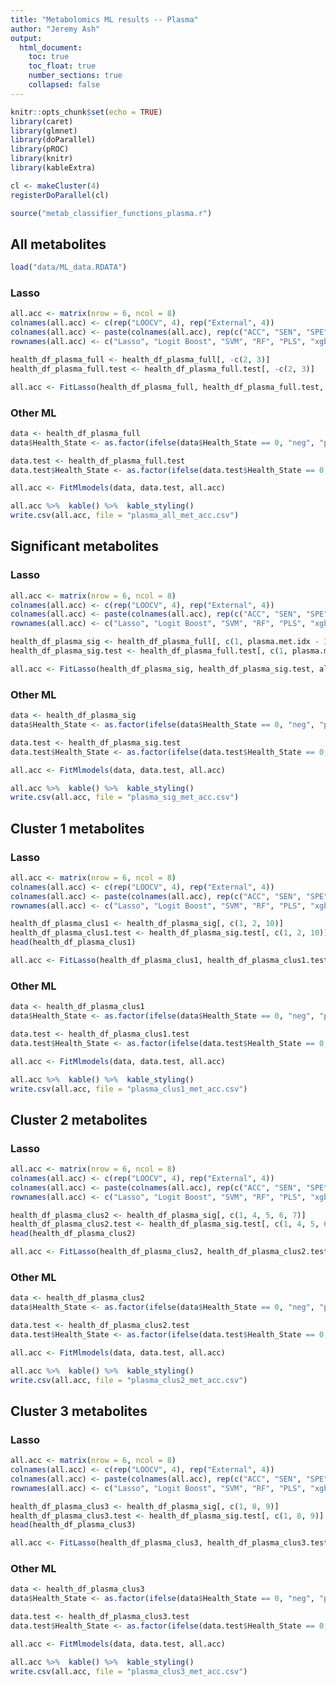 ```yaml
---
title: "Metabolomics ML results -- Plasma"
author: "Jeremy Ash"
output:
  html_document:
    toc: true
    toc_float: true
    number_sections: true
    collapsed: false
---
```


```r
knitr::opts_chunk$set(echo = TRUE)
library(caret)
library(glmnet)
library(doParallel)
library(pROC)
library(knitr)
library(kableExtra)

cl <- makeCluster(4)
registerDoParallel(cl)

source("metab_classifier_functions_plasma.r")
```

## All metabolites

```r
load("data/ML_data.RDATA")
```

### Lasso

```r
all.acc <- matrix(nrow = 6, ncol = 8)
colnames(all.acc) <- c(rep("LOOCV", 4), rep("External", 4))
colnames(all.acc) <- paste(colnames(all.acc), rep(c("ACC", "SEN", "SPE", "AUC"), 2))
rownames(all.acc) <- c("Lasso", "Logit Boost", "SVM", "RF", "PLS", "xgbTree")

health_df_plasma_full <- health_df_plasma_full[, -c(2, 3)]
health_df_plasma_full.test <- health_df_plasma_full.test[, -c(2, 3)]

all.acc <- FitLasso(health_df_plasma_full, health_df_plasma_full.test, all.acc)
```

### Other ML

```r
data <- health_df_plasma_full
data$Health_State <- as.factor(ifelse(data$Health_State == 0, "neg", "pos"))

data.test <- health_df_plasma_full.test
data.test$Health_State <- as.factor(ifelse(data.test$Health_State == 0, "neg", "pos"))
```

```r
all.acc <- FitMlmodels(data, data.test, all.acc)
```

```r
all.acc %>%  kable() %>%  kable_styling()
write.csv(all.acc, file = "plasma_all_met_acc.csv")
```

## Significant metabolites

### Lasso

```r
all.acc <- matrix(nrow = 6, ncol = 8)
colnames(all.acc) <- c(rep("LOOCV", 4), rep("External", 4))
colnames(all.acc) <- paste(colnames(all.acc), rep(c("ACC", "SEN", "SPE", "AUC"), 2))
rownames(all.acc) <- c("Lasso", "Logit Boost", "SVM", "RF", "PLS", "xgbTree")

health_df_plasma_sig <- health_df_plasma_full[, c(1, plasma.met.idx - 3)]
health_df_plasma_sig.test <- health_df_plasma_full.test[, c(1, plasma.met.idx - 3)]

all.acc <- FitLasso(health_df_plasma_sig, health_df_plasma_sig.test, all.acc)
```

### Other ML

```r
data <- health_df_plasma_sig
data$Health_State <- as.factor(ifelse(data$Health_State == 0, "neg", "pos"))

data.test <- health_df_plasma_sig.test
data.test$Health_State <- as.factor(ifelse(data.test$Health_State == 0, "neg", "pos"))
```

```r
all.acc <- FitMlmodels(data, data.test, all.acc)
```

```r
all.acc %>%  kable() %>%  kable_styling()
write.csv(all.acc, file = "plasma_sig_met_acc.csv")
```

## Cluster 1 metabolites

### Lasso

```r
all.acc <- matrix(nrow = 6, ncol = 8)
colnames(all.acc) <- c(rep("LOOCV", 4), rep("External", 4))
colnames(all.acc) <- paste(colnames(all.acc), rep(c("ACC", "SEN", "SPE", "AUC"), 2))
rownames(all.acc) <- c("Lasso", "Logit Boost", "SVM", "RF", "PLS", "xgbTree")

health_df_plasma_clus1 <- health_df_plasma_sig[, c(1, 2, 10)]
health_df_plasma_clus1.test <- health_df_plasma_sig.test[, c(1, 2, 10)]
head(health_df_plasma_clus1)

all.acc <- FitLasso(health_df_plasma_clus1, health_df_plasma_clus1.test, all.acc)
```

### Other ML

```r
data <- health_df_plasma_clus1
data$Health_State <- as.factor(ifelse(data$Health_State == 0, "neg", "pos"))

data.test <- health_df_plasma_clus1.test
data.test$Health_State <- as.factor(ifelse(data.test$Health_State == 0, "neg", "pos"))
```

```r
all.acc <- FitMlmodels(data, data.test, all.acc)
```

```r
all.acc %>%  kable() %>%  kable_styling()
write.csv(all.acc, file = "plasma_clus1_met_acc.csv")
```

## Cluster 2 metabolites

### Lasso

```r
all.acc <- matrix(nrow = 6, ncol = 8)
colnames(all.acc) <- c(rep("LOOCV", 4), rep("External", 4))
colnames(all.acc) <- paste(colnames(all.acc), rep(c("ACC", "SEN", "SPE", "AUC"), 2))
rownames(all.acc) <- c("Lasso", "Logit Boost", "SVM", "RF", "PLS", "xgbTree")

health_df_plasma_clus2 <- health_df_plasma_sig[, c(1, 4, 5, 6, 7)]
health_df_plasma_clus2.test <- health_df_plasma_sig.test[, c(1, 4, 5, 6, 7)]
head(health_df_plasma_clus2)

all.acc <- FitLasso(health_df_plasma_clus2, health_df_plasma_clus2.test, all.acc)
```

### Other ML

```r
data <- health_df_plasma_clus2
data$Health_State <- as.factor(ifelse(data$Health_State == 0, "neg", "pos"))

data.test <- health_df_plasma_clus2.test
data.test$Health_State <- as.factor(ifelse(data.test$Health_State == 0, "neg", "pos"))
```

```r
all.acc <- FitMlmodels(data, data.test, all.acc)
```

```r
all.acc %>%  kable() %>%  kable_styling()
write.csv(all.acc, file = "plasma_clus2_met_acc.csv")
```

## Cluster 3 metabolites

### Lasso

```r
all.acc <- matrix(nrow = 6, ncol = 8)
colnames(all.acc) <- c(rep("LOOCV", 4), rep("External", 4))
colnames(all.acc) <- paste(colnames(all.acc), rep(c("ACC", "SEN", "SPE", "AUC"), 2))
rownames(all.acc) <- c("Lasso", "Logit Boost", "SVM", "RF", "PLS", "xgbTree")

health_df_plasma_clus3 <- health_df_plasma_sig[, c(1, 8, 9)]
health_df_plasma_clus3.test <- health_df_plasma_sig.test[, c(1, 8, 9)]
head(health_df_plasma_clus3)

all.acc <- FitLasso(health_df_plasma_clus3, health_df_plasma_clus3.test, all.acc)
```

### Other ML

```r
data <- health_df_plasma_clus3
data$Health_State <- as.factor(ifelse(data$Health_State == 0, "neg", "pos"))

data.test <- health_df_plasma_clus3.test
data.test$Health_State <- as.factor(ifelse(data.test$Health_State == 0, "neg", "pos"))
```

```r
all.acc <- FitMlmodels(data, data.test, all.acc)
```

```r
all.acc %>%  kable() %>%  kable_styling()
write.csv(all.acc, file = "plasma_clus3_met_acc.csv")
```
